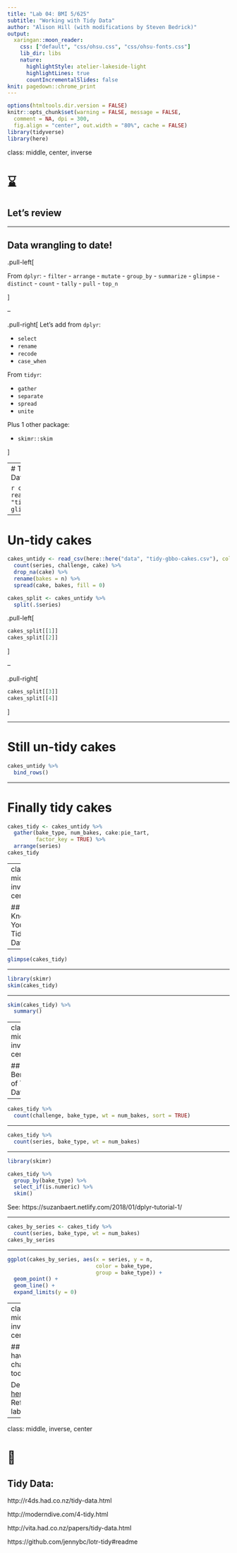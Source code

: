 ```yaml
---
title: "Lab 04: BMI 5/625"
subtitle: "Working with Tidy Data"
author: "Alison Hill (with modifications by Steven Bedrick)"
output:
  xaringan::moon_reader:
    css: ["default", "css/ohsu.css", "css/ohsu-fonts.css"]
    lib_dir: libs
    nature:
      highlightStyle: atelier-lakeside-light
      highlightLines: true
      countIncrementalSlides: false
knit: pagedown::chrome_print
---
```

```r
options(htmltools.dir.version = FALSE)
knitr::opts_chunk$set(warning = FALSE, message = FALSE, 
  comment = NA, dpi = 300,
  fig.align = "center", out.width = "80%", cache = FALSE)
library(tidyverse)
library(here)
```


class: middle, center, inverse

# ⌛️

## Let's review 

---

## Data wrangling to date! 


.pull-left[

From `dplyr`:
- `filter`
- `arrange`
- `mutate`
- `group_by`
- `summarize`
- `glimpse`
- `distinct`
- `count`
- `tally`
- `pull`
- `top_n`

]

--

.pull-right[
Let's add from `dplyr`:

- `select`
- `rename`
- `recode`
- `case_when`

From `tidyr`:

- `gather`
- `separate`
- `spread`
- `unite`

Plus 1 other package:

- `skimr::skim`

]

---
# The Great British Baking Data Set

```r
cakes_raw <- read_csv(here::here("data", "tidy-gbbo-cakes.csv"))
glimpse(cakes_raw)
```

---

# Un-tidy cakes

```r
cakes_untidy <- read_csv(here::here("data", "tidy-gbbo-cakes.csv"), col_types = cols(series = col_factor(levels = NULL))) %>% 
  count(series, challenge, cake) %>% 
  drop_na(cake) %>% 
  rename(bakes = n) %>% 
  spread(cake, bakes, fill = 0) 

cakes_split <- cakes_untidy %>% 
  split(.$series) 
```


.pull-left[
```r
cakes_split[[1]]
cakes_split[[2]]
```
]

--


.pull-right[
```r
cakes_split[[3]]
cakes_split[[4]]
```
]

---

# Still un-tidy cakes


```r
cakes_untidy %>% 
  bind_rows()
```


---

# Finally tidy cakes

```r
cakes_tidy <- cakes_untidy %>% 
  gather(bake_type, num_bakes, cake:pie_tart, 
         factor_key = TRUE) %>% 
  arrange(series)
cakes_tidy
```

---
class: middle, inverse, center

## Know Your Tidy Data

---

```r
glimpse(cakes_tidy)
```


---

```r
library(skimr)
skim(cakes_tidy)
```

---

```r
skim(cakes_tidy) %>% 
  summary() 
```


---
class: middle, inverse, center

## Benefits of Tidy Data


---


```r
cakes_tidy %>% 
  count(challenge, bake_type, wt = num_bakes, sort = TRUE)
```

---


```r
cakes_tidy %>% 
  count(series, bake_type, wt = num_bakes)
```

---

```r
library(skimr)

cakes_tidy %>% 
  group_by(bake_type) %>% 
  select_if(is.numeric) %>% 
  skim()
```

See: https://suzanbaert.netlify.com/2018/01/dplyr-tutorial-1/

---


```r
cakes_by_series <- cakes_tidy %>% 
  count(series, bake_type, wt = num_bakes) 
cakes_by_series
```

---


```r
ggplot(cakes_by_series, aes(x = series, y = n, 
                            color = bake_type,
                            group = bake_type)) +
  geom_point() +
  geom_line() +
  expand_limits(y = 0)
```

---
class: middle, inverse, center


## You have 2 challenges today!

Described [here](04-challenge.html)
Reference lab [here](04-distributions.html)


---
class: middle, inverse, center

# 🍱

## Tidy Data:

http://r4ds.had.co.nz/tidy-data.html

http://moderndive.com/4-tidy.html

http://vita.had.co.nz/papers/tidy-data.html

https://github.com/jennybc/lotr-tidy#readme